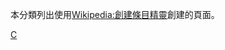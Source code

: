{{Empty category}}
{{Hidden category}}
{{category more|Wikipedia:創建條目精靈}}
本分類列出使用[[Wikipedia:創建條目精靈|Wikipedia:創建條目精靈]]創建的頁面。

[[Category:维基百科条目清理|C]]